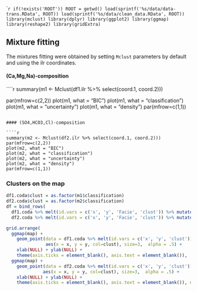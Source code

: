 ````r
if(!exists('ROOT')) ROOT = getwd()
load(sprintf('%s/data/data-trans.RData', ROOT))
load(sprintf('%s/data/clean_data.RData', ROOT))
library(mclust)
library(dplyr)
library(ggplot2)
library(ggmap)
library(reshape2)
library(gridExtra)
```

## Mixture fitting

The mixtures fitting were obtained by setting `Mclust` parameters by default and using the ilr coordinates.

#### (Ca,Mg,Na)-composition

````r
summary(m1 <- Mclust(df1.ilr %>% select(coord.1, coord.2)))

par(mfrow=c(2,2))
plot(m1, what = "BIC")
plot(m1, what = "classification")
plot(m1, what = "uncertainty")
plot(m1, what = "density")
par(mfrow=c(1,1))
```

#### (SO4,HCO3,Cl)-composition

````r
summary(m2 <- Mclust(df2.ilr %>% select(coord.1, coord.2)))
par(mfrow=c(2,2))
plot(m2, what = "BIC")
plot(m2, what = "classification")
plot(m2, what = "uncertainty")
plot(m2, what = "density")
par(mfrow=c(1,1))
```

### Clusters on the map

```r
df1.coda$clust = as.factor(m1$classification)
df2.coda$clust = as.factor(m2$classification)
df = bind_rows(
  df1.coda %>% melt(id.vars = c('x', 'y', 'Facie', 'clust')) %>% mutate(compo = 'Ca-Mg-Na') %>% select(x,y,clust,compo),
  df2.coda %>% melt(id.vars = c('x', 'y', 'Facie', 'clust')) %>% mutate(compo = 'SO4-HCO3-Cl') %>% select(x,y,clust,compo))

grid.arrange(
  ggmap(map) + 
    geom_point(data = df1.coda %>% melt(id.vars = c('x', 'y', 'clust')), 
               aes(x = x, y = y, col=clust), size=3,  alpha = .5) +
    xlab(NULL) + ylab(NULL) +
    theme(axis.ticks = element_blank(), axis.text = element_blank()),
  ggmap(map) + 
    geom_point(data = df2.coda %>% melt(id.vars = c('x', 'y', 'clust')), 
              aes(x = x, y = y, col=clust), size=3,  alpha = .5) +
    xlab(NULL) + ylab(NULL) +
    theme(axis.ticks = element_blank(), axis.text = element_blank()), ncol=2)
```